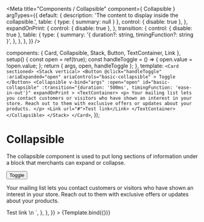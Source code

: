 
<Meta
  title="Components / Collapsible"
  component={ Collapsible }
  argTypes={{
    default: {
      description: 'The content to display inside the collapsible.',
      table: { type: { summary: null } },
      control: { disable: true },
    },
    expandOnPrint: {
      control: { disable: true },
    },
    transition: {
      control: { disable: true },
      table: {
        type: {
          summary: '{ duration?: string, timingFunction?: string }',
        },
      },
    },
  }}
/>

  components: { Card, Collapsible, Stack, Button, TextContainer, Link },
  setup() {
    const open = ref(true);
    const handleToggle = () => {
      open.value = !open.value;
    };
    return { args, open, handleToggle };
  },
  template: `
    <Card sectioned>
      <Stack vertical>
        <Button
          @click="handleToggle"
          :ariaExpanded="open"
          ariaControls="basic-collapsible"
        >
          Toggle
        </Button>
        <Collapsible
          v-bind="args"
          :open="open"
          id="basic-collapsible"
          :transition="{duration: '500ms', timingFunction: 'ease-in-out'}"
          expandOnPrint
        >
          <TextContainer>
            <p>
              Your mailing list lets you contact customers or visitors who
              have shown an interest in your store. Reach out to them with
              exclusive offers or updates about your products.
            </p>
            <Link url="#">Test link</Link>
          </TextContainer>
        </Collapsible>
      </Stack>
    </Card>
  `,
});

# Collapsible

The collapsible component is used to put long sections of information under a block that merchants can expand or collapse.

<Canvas>
  <Story
    name="Collapsible"
    height="200px"
    parameters={{
      docs: {
        source: {
          state: 'close',
          code: dedent`
            <Card sectioned>
              <Stack vertical>
                <Button
                  @click="handleToggle"
                  :ariaExpanded="open"
                  ariaControls="basic-collapsible"
                >
                  Toggle
                </Button>
                <Collapsible
                  :open="open"
                  id="basic-collapsible"
                  :transition="{duration: '500ms', timingFunction: 'ease-in-out'}"
                  expandOnPrint
                >
                  <TextContainer>
                    <p>
                      Your mailing list lets you contact customers or visitors who
                      have shown an interest in your store. Reach out to them with
                      exclusive offers or updates about your products.
                    </p>
                    <Link url="#">Test link</Link>
                  </TextContainer>
                </Collapsible>
              </Stack>
            </Card>\n
            <script setup>
              // import...
              const open = ref(true);
              const handleToggle = () => {
                open.value = !open.value;
              };
            </script>
          `,
        },
      },
    }}
  >
    {Template.bind({})}
  </Story>
</Canvas>

<ArgsTable story="Collapsible" />
